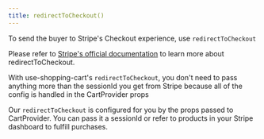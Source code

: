 ```yaml
---
title: redirectToCheckout()
---
```


To send the buyer to Stripe's Checkout experience, use `redirectToCheckout`

Please refer to [Stripe's official documentation](https://stripe.com/docs/js/checkout/redirect_to_checkout)
to learn more about redirectToCheckout.

With use-shopping-cart's `redirectToCheckout`, you don't need to pass anything more than the sessionId you get
from Stripe because all of the config is handled in the CartProvider props

Our `redirectToCheckout` is configured for you by the props passed to CartProvider. You can pass it a sessionId
or refer to products in your Stripe dashboard to fulfill purchases.
